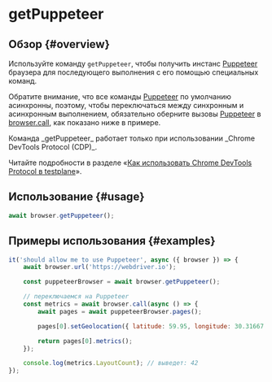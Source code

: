 
# getPuppeteer

## Обзор {#overview}

Используйте команду `getPuppeteer`, чтобы получить инстанс [Puppeteer][puppeteer] браузера для последующего выполнения с его помощью специальных команд.

Обратите внимание, что все команды [Puppeteer][puppeteer] по умолчанию асинхронны, поэтому, чтобы переключаться между синхронным и асинхронным выполнением, обязательно оберните вызовы [Puppeteer][puppeteer] в [browser.call][browser-call], как показано ниже в примере.

<Admonition type="warning">
Команда _getPuppeteer_ работает только при использовании _Chrome DevTools Protocol (CDP)_.

Читайте подробности в разделе «[Как использовать Chrome DevTools Protocol в testplane][how-to-use-cdp]».

</Admonition>

## Использование {#usage}

```javascript
await browser.getPuppeteer();
```

## Примеры использования {#examples}

```javascript
it('should allow me to use Puppeteer', async ({ browser }) => {
    await browser.url('https://webdriver.io');

    const puppeteerBrowser = await browser.getPuppeteer();

    // переключаемся на Puppeteer
    const metrics = await browser.call(async () => {
        await pages = await puppeteerBrowser.pages();

        pages[0].setGeolocation({ latitude: 59.95, longitude: 30.31667 });

        return pages[0].metrics();
    });

    console.log(metrics.LayoutCount); // выведет: 42
});
```

[how-to-use-cdp]: ../../../guides/how-to-use-cdp
[puppeteer]: https://pptr.dev/#?product=Puppeteer&version=v5.1.0&show=api-class-browser
[browser-call]: ../call
